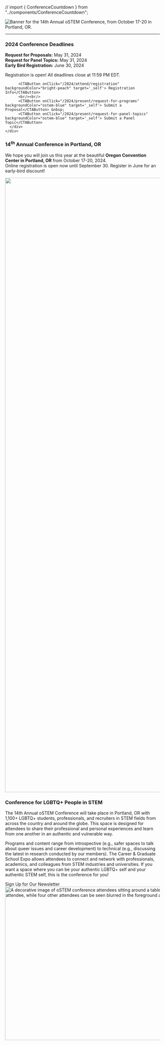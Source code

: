 
// import { ConferenceCountdown } from "../components/ConferenceCountdown";

<SiteLayout>

<div className="border-chill-green border-solid text-center">
  <picture>
    <source srcSet="/images/2024/14th_banner_square.webp" media='(orientation: portrait)'/>
    <img
      alt="Banner for the 14th Annual oSTEM Conference, from October 17-20 in Portland, OR."
      src="/images/2024/14th_annual_banner.png"
      className="flex w-200 mx-auto rounded"
    />
  </picture>
</div>
<hr className='border-dark-teal border-2 mt-2 rounded'/>

<div className="grid md:grid-cols-5">
  <div className="rounded md:col-span-5 mt-8 border-4 border-dark-teal border-solid bg-dark-teal">
    <h3 className="p-4 pt-3">2024 Conference Deadlines</h3>
    <div className="bg-primary rounded">
      <p className="p-4">
        <b>Request for Proposals:</b> May 31, 2024 <br />
        <b>Request for Panel Topics:</b> May 31, 2024 <br />
        <b>Early Bird Registration:</b> June 30, 2024 <br />
      </p>
      <p className='p-4'>Registration is open! All deadlines close at 11:59 PM EDT.</p>
      <div className="text-xl text-center p-2">
          
          <CTAButton onClick="/2024/attend/registration" backgroundColor="bright-peach" target='_self'> Registration Info</CTAButton>
          <br/><br/>
          <CTAButton onClick="/2024/present/request-for-programs" backgroundColor="ostem-blue" target='_self'> Submit a Proposal</CTAButton> &nbsp;
          <CTAButton onClick="/2024/present/request-for-panel-topics" backgroundColor="ostem-blue" target='_self'> Submit a Panel Topic</CTAButton>
      </div>
    </div>
  </div>
  
  <div className="rounded md:col-span-5 mt-8 border-4 border-chill-green bg-chill-green border-solid">
    <h3 className="p-4 pt-3">14<sup>th</sup> Annual Conference in Portland, OR</h3>
    <div className='bg-primary rounded'>
      <p className="p-4">
        We hope you will join us this year at the beautiful <b>Oregon Convention Center in Portland, OR</b> from October 17-20, 2024.
        <br />
        Online registration is open now until September 30. Register in June for an early-bird discount!
      </p>
    </div>
  </div>

  <div className="rounded mt-8 md:col-span-5 bg-green-gray border-4 border-green-gray">
    <Image
      src="/images/2023/2023_homepage_bannerupdate.png"
      alt=""
      style={{width: "100%", height: 'auto'}}
      width="6000"
      height="2003"
      className='rounded-t'
    />
    <div className='px-4 py-2'>
    <h3>Conference for LGBTQ+ People in STEM</h3>
    <p>
      The 14th Annual oSTEM Conference will take place in Portland, OR
      with 1,100+ LGBTQ+ students, professionals, and recruiters in STEM fields
      from across the country and around the globe. This space is designed for
      attendees to share their professional and personal experiences and learn
      from one another in an authentic and vulnerable way. 
    </p>
    <p>
      Programs and content range from introspective (e.g., safer spaces to talk about queer issues
      and career development) to technical (e.g., discussing the latest in
      research conducted by our members). The Career & Graduate School Expo
      allows attendees to connect and network with professionals, academics, and
      colleagues from STEM industries and universities. If you want a space where you can be your 
      authentic LGBTQ+ self and your authentic STEM self, this is the conference for you!
    </p>
    </div>
  </div>
</div>

<div className="text-xl flex justify-center p-8">
  <CTAButton
    onClick="https://www.ostem.org/page/newsletter"
    backgroundColor="bright-peach"
  >
    Sign Up for Our Newsletter
  </CTAButton>
</div>

<div className="mt-8 rounded">
  <Image
    className="rounded"
    src="/images/2023/2023_homepage_image.jpg"
    alt="A decorative image of oSTEM conference attendees sitting around a table. One attendee is in focus looking at another attendee, while four other attendees can be seen blurred in the foreground and background."
    style={{width: "100%", height: 'auto'}}
    width="800"
    height="500"
  />
</div>

</SiteLayout>
